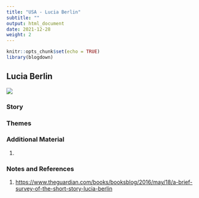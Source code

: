```yaml
---
title: "USA - Lucia Berlin"
subtitle: ""
output: html_document
date: 2021-12-28
weight: 2
---
```


```r
knitr::opts_chunk$set(echo = TRUE)
library(blogdown)
```

## Lucia Berlin

![](LuciaBerlin.jpg)

>

> 

### Story




### Themes



  
### Additional Material

1.




### Notes and References  

1. <https://www.theguardian.com/books/booksblog/2016/may/18/a-brief-survey-of-the-short-story-lucia-berlin>
